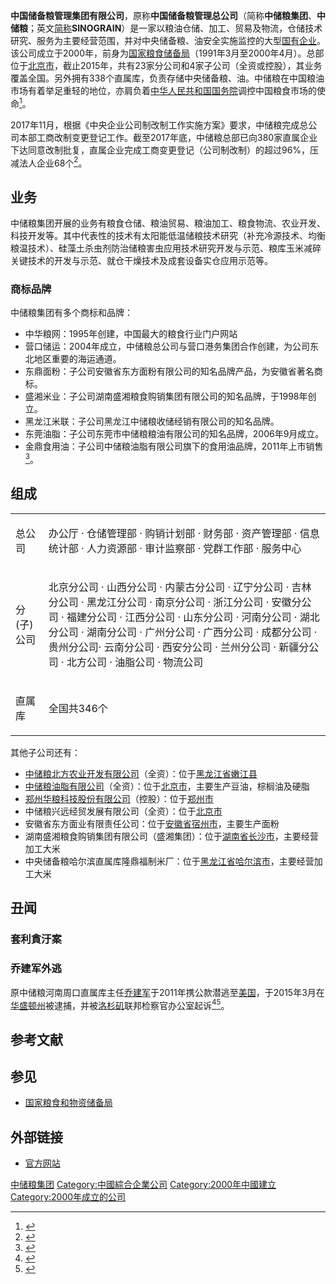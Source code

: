 {{Infobox_Company
| company_name = 中国储备粮管理集团有限公司
| company_name_en = China Grain Reserves Corporation
| company_logo = [[File:SINOGRAIN.gif|公司logo]]
| company_type = [[中央企业|中央企业]]（国有独资）
| local_code_name = CN
| local_code = 9111000071092649XU
| company_slogan = 忠诚、创新、高效、卓越
| abbreviated_name = 中储粮集团、中储粮总公司、中储粮
| foundation = 2000年5月18日
| location = {{PRC}}[[北京市|北京市]][[西城区|西城区]]西直门外大街甲143号凯旋大厦A座
| zip_code = 100044
| key_people = '''董事长'''：空缺<br />'''总经理'''：[[邓亦武|邓亦武]]
| sales = 1596亿元（2009年）
| profit = 
| asset = 
| market_value = '''注册资本'''：166.8亿元<br />3774亿元（2009年）
| subsid = 
| num_employees = 2.1万人
| industry = 粮油仓储、加工、贸易及物流，仓储技术研究
| products = 粮油
| revenue = 
| major_shareholder = 
| homepage = http://www.sinograin.com.cn/
}}

'''中国储备粮管理集团有限公司'''，原称'''中国储备粮管理总公司'''（简称'''中储粮集团'''、'''中储粮'''；英文[[简称|简称]]'''SINOGRAIN'''）是一家以粮油仓储、加工、贸易及物流，仓储技术研究、服务为主要经营范围，并对中央储备粮、油安全实施监控的大型[[国有企业|国有企业]]。该公司成立于2000年，前身为[[国家粮食储备局|国家粮食储备局]]（1991年3月至2000年4月）。总部位于[[北京市|北京市]]，截止2015年，共有23家分公司和4家子公司（全资或控股），其业务覆盖全国。另外拥有338个直属库，负责存储中央储备粮、油。中储粮在中国粮油市场有着举足重轻的地位，亦肩负着[[中华人民共和国国务院|中华人民共和国国务院]]调控中国粮食市场的使命<ref>{{cite news|language=zh-hans|author=中国广播网|url=http://news.sina.com.cn/c/2006-05-18/20108961924s.shtml|title=中国储备粮管理总公司贵州分公司揭牌|publisher=[[新浪|新浪]]|date=2006年5月18日|accessdate=2011年1月7日|archive-date=2019年6月26日|archive-url=https://web.archive.org/web/20190626161048/http://news.sina.com.cn/c/2006-05-18/20108961924s.shtml|dead-url=no}}</ref>。

2017年11月，根据《中央企业公司制改制工作实施方案》要求，中储粮完成总公司本部工商改制变更登记工作。截至2017年底，中储粮总部已向380家直属企业下达同意改制批复，直属企业完成工商变更登记（公司制改制）的超过96%，压减法人企业68个<ref>{{cite web|title=中储粮完成总部改制 压减法人企业68个|url=http://www.xinhuanet.com/food/2018-01/30/c_1122337963.htm|accessdate=2018-07-10|date=2018-01-30|publisher=经济日报|archive-url=https://web.archive.org/web/20201104072502/http://www.xinhuanet.com/food/2018-01/30/c_1122337963.htm|archive-date=2020-11-04|dead-url=no}}</ref>。

== 业务 ==
中储粮集团开展的业务有粮食仓储、粮油贸易、粮油加工、粮食物流、农业开发、科技开发等。其中代表性的技术有太阳能低温储粮技术研究（补充冷源技术、均衡粮温技术）、硅藻土杀虫剂防治储粮害虫应用技术研究开发与示范、粮库玉米减碎关键技术的开发与示范、就仓干燥技术及成套设备实仓应用示范等。

=== 商标品牌 ===
中储粮集团有多个商标和品牌：
* 中华粮网：1995年创建，中国最大的粮食行业门户网站
* 营口储运：2004年成立，中储粮总公司与营口港务集团合作创建，为公司东北地区重要的海运通道。
* 东鼎面粉：子公司安徽省东方面粉有限公司的知名品牌产品，为安徽省著名商标。
* 盛湘米业：子公司湖南盛湘粮食购销集团有限公司的知名品牌，于1998年创立。
* 黑龙江米联：子公司黑龙江中储粮收储经销有限公司的知名品牌。
* 东莞油脂：子公司东莞市中储粮粮油有限公司的知名品牌，2006年9月成立。
* 金鼎食用油：子公司中储粮油脂有限公司旗下的食用油品牌，2011年上市销售<ref>{{cite web|title=中储粮的“金鼎”使命|url=http://finance.eastmoney.com/news/1354,20120604209450010.html|accessdate=2018-07-10|date=2012-06-04|publisher=瞭望东方周刊|archive-url=https://web.archive.org/web/20201104043051/http://finance.eastmoney.com/news/1354,20120604209450010.html|archive-date=2020-11-04|dead-url=no}}</ref>。

== 组成 ==
{| class="wikitable"
|-
| 总公司 ||办公厅 · 仓储管理部 · 购销计划部 · 财务部 · 资产管理部 · 信息统计部 · 人力资源部 · 审计监察部 · 党群工作部 · 服务中心
|-
| 分(子)公司 || 北京分公司 · 山西分公司 · 内蒙古分公司 · 辽宁分公司 · 吉林分公司 · 黑龙江分公司 · 南京分公司 · 浙江分公司 · 安徽分公司 · 福建分公司 · 江西分公司 · 山东分公司 · 河南分公司 · 湖北分公司 · 湖南分公司 · 广州分公司 · 广西分公司 · 成都分公司 · 贵州分公司· 云南分公司 · 西安分公司 · 兰州分公司 · 新疆分公司 · 北方公司 · 油脂公司 · 物流公司
|-
| 直属库 || 全国共346个
|}
其他子公司还有：
* [[中储粮北方农业开发有限公司|中储粮北方农业开发有限公司]]（全资）：位于[[黑龙江省|黑龙江省]][[嫩江县|嫩江县]]
* [[中储粮油脂有限公司|中储粮油脂有限公司]]（全资）：位于[[北京市|北京市]]，主要生产豆油，棕榈油及硬脂
* [[郑州华粮科技股份有限公司|郑州华粮科技股份有限公司]]（控股）：位于[[郑州市|郑州市]]
* 中储粮兴远经贸发展有限公司（全资）：位于[[北京市|北京市]]
* 安徽省东方面业有限责任公司：位于[[安徽省|安徽省]][[宿州市|宿州市]]，主要生产面粉
* 湖南盛湘粮食购销集团有限公司（盛湘集团）：位于[[湖南省|湖南省]][[长沙市|长沙市]]，主要经营加工大米
* 中央储备粮哈尔滨直属库隆鼎福制米厂：位于[[黑龙江省|黑龙江省]][[哈尔滨市|哈尔滨市]]，主要经营加工大米

==丑闻==
===套利貪汙案===
{{main|2015年中儲糧套利貪汙案}}

===乔建军外逃===
原中储粮河南周口直属库主任[[乔建军_(1963年)|乔建军]]于2011年携公款潜逃至[[美国|美国]]，于2015年3月在[[华盛顿州|华盛顿州]]被逮捕，并被[[洛杉矶|洛杉矶]]联邦检察官办公室起诉<ref name="bx">{{cite web|title=中储粮外逃贪官乔建军简历:外逃贪官乔建军和他的前妻赵世兰介绍|url=http://www.boonwin.com/fenxiang/41314.html|accessdate=2015年5月22日|date=|publisher=|archive-url=https://web.archive.org/web/20160304074343/http://www.boonwin.com/fenxiang/41314.html|archive-date=2016-03-04|dead-url=yes}}</ref><ref name="sohu">{{cite web|title=乔建军前妻赵世兰在美受审 律师称将被遣送回国|url=http://news.sohu.com/20150520/n413409700.shtml|accessdate=2015年5月22日|date=2015年5月20日|publisher=法制晚报|archive-url=https://web.archive.org/web/20200819224619/http://news.sohu.com/20150520/n413409700.shtml|archive-date=2020年8月19日|dead-url=no}}</ref>。

== 参考文献 ==
{{Reflist}}

== 参见 ==
* [[国家粮食和物资储备局|国家粮食和物资储备局]]

== 外部链接==
*[https://web.archive.org/web/20111005123324/http://www.sinograin.com.cn/ 官方网站]
{{国有重要骨干企业}}
[[Category:中储粮集团|]]
[[Category:中國綜合企業公司|Category:中國綜合企業公司]]
[[Category:2000年中國建立|Category:2000年中國建立]]
[[Category:2000年成立的公司|Category:2000年成立的公司]]